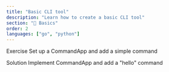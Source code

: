 ```yaml
---
title: "Basic CLI tool"
description: "Learn how to create a basic CLI tool"
section: "🚀 Basics"
order: 2
languages: ["go", "python"]
---
```


Exercise
Set up a CommandApp and add a simple command

Solution
Implement CommandApp and add a "hello" command
